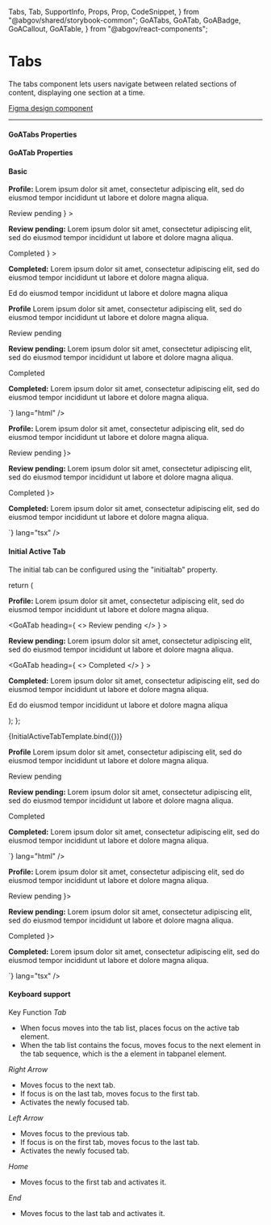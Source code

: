 
  Tabs,
  Tab,
  SupportInfo,
  Props,
  Prop,
  CodeSnippet,
} from "@abgov/shared/storybook-common";
  GoATabs,
  GoATab,
  GoABadge,
  GoACallout,
  GoATable,
} from "@abgov/react-components";

<Meta title="Components/Tabs" />

# Tabs

<GoACallout>
  The tabs component lets users navigate between related sections of content,
  displaying one section at a time.
</GoACallout>

[Figma design component](https://www.figma.com/file/AEVq6WLepJsh4NtDK52B2t/Component---Tabs?type=design&node-id=1654-115716)

---

#### GoATabs Properties

<Props showTabs={true}>
  <Prop
    name="initialtab"
    lang="angular"
    type="number"
    defaultValue="1"
    description="Current active tab"
  />
  <Prop
    name="initialTab"
    lang="react"
    type="number"
    defaultValue="1"
    description="Current active tab"
  />
</Props>

#### GoATab Properties

<Props showTabs={true}>
  <Prop
    name="heading"
    type="slot"
    defaultValue=""
    description="Add components to the tab heading such as badges"
  />
</Props>

#### Basic

<Story name="Basic">
  <GoATabs>
    <GoATab heading="Profile">
      <p>
        <b>Profile:</b> Lorem ipsum dolor sit amet, consectetur adipiscing elit,
        sed do eiusmod tempor incididunt ut labore et dolore magna aliqua.
      </p>
    </GoATab>
    <GoATab
      heading={
        <>
          Review pending <GoABadge type="important" content="2" />
        </>
      }
    >
      <p>
        <b>Review pending:</b> Lorem ipsum dolor sit amet, consectetur
        adipiscing elit, sed do eiusmod tempor incididunt ut labore et dolore
        magna aliqua.
      </p>
    </GoATab>
    <GoATab
      heading={
        <>
          Completed <GoABadge type="midtone" content="1" />
        </>
      }
    >
      <p>
        <b>Completed:</b> Lorem ipsum dolor sit amet, consectetur adipiscing
        elit, sed do eiusmod tempor incididunt ut labore et dolore magna aliqua.
      </p>
      <p>Ed do eiusmod tempor incididunt ut labore et dolore magna aliqua</p>
    </GoATab>
  </GoATabs>
</Story>

<Tabs>
  <Tab label="Angular">
    <CodeSnippet
      code={`
        <goa-tabs>
          <goa-tab heading="Profile">
             <p>
               <b>Profile</b> Lorem ipsum dolor sit amet, consectetur adipiscing elit, sed do eiusmod tempor incididunt ut
      labore et dolore magna aliqua.
             </p>
          </goa-tab>
          <goa-tab>
             <div slot="heading">
                Review pending <goa-badge type="important" content="2"></goa-badge>
             </div>
              <p>
                <b>Review pending:</b> Lorem ipsum dolor sit amet, consectetur adipiscing elit,
                sed do eiusmod tempor incididunt ut labore et dolore magna aliqua.
              </p>
          </goa-tab>
          <goa-tab>
            <div slot="heading">
               Completed
               <goa-badge type="midtone" content="1"></goa-badge>
            </div>
            <p>
             <b>Completed:</b> Lorem ipsum dolor sit amet, consectetur adipiscing elit, sed do eiusmod tempor incididunt ut
        labore et dolore magna aliqua.</p>
          </goa-tab>
        </goa-tabs>
      `}
      lang="html"
    />
  </Tab>
  <Tab label="React">
    <CodeSnippet
      code={`
        <GoATabs>
            <GoATab heading="Profile">
                <p>
                    <b>Profile:</b> Lorem ipsum dolor sit amet, consectetur adipiscing elit, sed do eiusmod tempor incididunt ut
            labore et dolore magna aliqua.
                </p>
            </GoATab>
            <GoATab heading={<>Review pending <GoABadge type="important" content="1"/></>}>
                <p>
                    <b>Review pending:</b> Lorem ipsum dolor sit amet, consectetur adipiscing elit,
                        sed do eiusmod tempor incididunt ut labore et dolore magna aliqua.
                </p>
            </GoATab>
            <GoATab heading={<>Completed <GoABadge type="midtone" content="1"/></>}>
                <p>
                    <b>Completed:</b> Lorem ipsum dolor sit amet, consectetur adipiscing elit, sed do eiusmod tempor incididunt ut
            labore et dolore magna aliqua.
                </p>
            </GoATab>
        </GoATabs>`}
      lang="tsx"
    />
  </Tab>
</Tabs>

#### Initial Active Tab

The initial tab can be configured using the "initialtab" property.

  return (
    <GoATabs initialTab="2">
      <GoATab heading="Profile">
        <p>
          <b>Profile:</b> Lorem ipsum dolor sit amet, consectetur adipiscing
          elit, sed do eiusmod tempor incididunt ut labore et dolore magna
          aliqua.
        </p>
      </GoATab>
      <GoATab
        heading={
          <>
            Review pending <GoABadge type="important" content="2" />
          </>
        }
      >
        <p>
          <b>Review pending:</b> Lorem ipsum dolor sit amet, consectetur
          adipiscing elit, sed do eiusmod tempor incididunt ut labore et dolore
          magna aliqua.
        </p>
      </GoATab>
      <GoATab
        heading={
          <>
            Completed <GoABadge type="midtone" content="1" />
          </>
        }
      >
        <p>
          <b>Completed:</b> Lorem ipsum dolor sit amet, consectetur adipiscing
          elit, sed do eiusmod tempor incididunt ut labore et dolore magna
          aliqua.
        </p>
        <p>Ed do eiusmod tempor incididunt ut labore et dolore magna aliqua</p>
      </GoATab>
    </GoATabs>
  );
};

<Story name="Initial Active Tab">{InitialActiveTabTemplate.bind({})}</Story>

<Tabs>
  <Tab label="Angular">
    <CodeSnippet
      code={`
        <goa-tabs initialtab="2">
          <goa-tab heading="Profile">
             <p>
               <b>Profile</b> Lorem ipsum dolor sit amet, consectetur adipiscing elit, sed do eiusmod tempor incididunt ut
      labore et dolore magna aliqua.
             </p>
          </goa-tab>
          <goa-tab>
             <div slot="heading">
                Review pending <goa-badge type="important" content="2"></goa-badge>
             </div>
              <p>
                <b>Review pending:</b> Lorem ipsum dolor sit amet, consectetur adipiscing elit,
                sed do eiusmod tempor incididunt ut labore et dolore magna aliqua.
              </p>
          </goa-tab>
          <goa-tab>
            <div slot="heading">
               Completed
               <goa-badge type="midtone" content="1"></goa-badge>
            </div>
            <p>
             <b>Completed:</b> Lorem ipsum dolor sit amet, consectetur adipiscing elit, sed do eiusmod tempor incididunt ut
        labore et dolore magna aliqua.</p>
          </goa-tab>
        </goa-tabs>
      `}
      lang="html"
    />
  </Tab>
  <Tab label="React">
    <CodeSnippet
      code={`
        <GoATabs initialTab="2">
            <GoATab heading="Profile">
                <p>
                    <b>Profile:</b> Lorem ipsum dolor sit amet, consectetur adipiscing elit, sed do eiusmod tempor incididunt ut
            labore et dolore magna aliqua.
                </p>
            </GoATab>
            <GoATab heading={<>Review pending <GoABadge type="important" content="1"/></>}>
                <p>
                    <b>Review pending:</b> Lorem ipsum dolor sit amet, consectetur adipiscing elit,
                        sed do eiusmod tempor incididunt ut labore et dolore magna aliqua.
                </p>
            </GoATab>
            <GoATab heading={<>Completed <GoABadge type="midtone" content="1"/></>}>
                <p>
                    <b>Completed:</b> Lorem ipsum dolor sit amet, consectetur adipiscing elit, sed do eiusmod tempor incididunt ut
            labore et dolore magna aliqua.
                </p>
            </GoATab>
        </GoATabs>`}
      lang="tsx"
    />
  </Tab>
</Tabs>

#### Keyboard support

<GoATable variant="relaxed">
  <thead>
    <tr>
      <th>Key</th>
      <th>Function</th>
    </tr>
  </thead>
  <tbody>
    <tr>
      <td>
        <i>Tab</i>
      </td>
      <td>
        <ul>
          <li>
            When focus moves into the tab list, places focus on the active tab
            element.
          </li>
          <li>
            When the tab list contains the focus, moves focus to the next
            element in the tab sequence, which is the a element in tabpanel
            element.
          </li>
        </ul>
      </td>
    </tr>
    <tr>
      <td>
        <i>Right Arrow</i>
      </td>
      <td>
        <ul>
          <li>Moves focus to the next tab.</li>
          <li>If focus is on the last tab, moves focus to the first tab.</li>
          <li>Activates the newly focused tab.</li>
        </ul>
      </td>
    </tr>
    <tr>
      <td>
        <i>Left Arrow</i>
      </td>
      <td>
        <ul>
          <li>Moves focus to the previous tab.</li>
          <li>If focus is on the first tab, moves focus to the last tab.</li>
          <li>Activates the newly focused tab.</li>
        </ul>
      </td>
    </tr>
    <tr>
      <td>
        <i>Home</i>
      </td>
      <td>
        <ul>
          <li>Moves focus to the first tab and activates it.</li>
        </ul>
      </td>
    </tr>
    <tr>
      <td>
        <i>End</i>
      </td>
      <td>
        <ul>
          <li>Moves focus to the last tab and activates it.</li>
        </ul>
      </td>
    </tr>
  </tbody>
</GoATable>

<SupportInfo />
